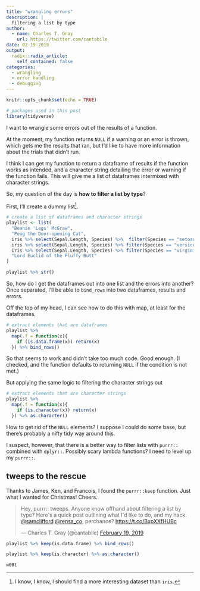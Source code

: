 ```yaml
---
title: "wrangling errors"
description: |
  filtering a list by type
author:
  - name: Charles T. Gray
    url: https://twitter.com/cantabile
date: 02-19-2019
output:
  radix::radix_article:
    self_contained: false
categories:
  - wrangling
  - error handling
  - debugging
---
```


```r
knitr::opts_chunk$set(echo = TRUE)
```


```r
# packages used in this post
library(tidyverse)
```

I want to wrangle some errors out of the results of a function. 

At the moment, my function returns `NULL` if a warning or an error is thrown, which gets me the results that ran, but I'd like to have more information about the trials that didn't run. 

I think I can get my function to return a dataframe of results if the function works as intended, and a character string detailing the error or warning if the function fails. This will give me a list of dataframes intermixed with character strings. 

So, my question of the day is **how to filter a list by type**?

First, I'll create a dummy list[^1].

```r
# create a list of dataframes and character strings
playlist <- list(
  "Beanie 'Legs' McGraw",
  "Peug the Door-opening Cat",
  iris %>% select(Sepal.Length, Species) %>%  filter(Species == "setosa") %>% head(),
  iris %>% select(Sepal.Length, Species) %>% filter(Species == "versicolor") %>% head(),
  iris %>% select(Sepal.Length, Species) %>% filter(Species == "virginica") %>% head(),
  "Lord Euclid of the Fluffy Butt"
)

playlist %>% str()
```

So, how do I get the dataframes out into one list and the errors into another? Once separated, I'll be able to `bind_rows` into two dataframes, results and  errors. 

Off the top of my head, I can see how to do this with map, at least for the dataframes.

```r

# extract elements that are dataframes
playlist %>% 
  map(.f = function(x){
    if (is.data.frame(x)) return(x)
  }) %>% bind_rows()

```

So that seems to work and didn't take too much code. Good enough. (I checked, and the function defaults to returning `NULL` if the condition is not met.)

But applying the same logic to filtering the character strings out  

```r
# extract elements that are character strings
playlist %>% 
  map(.f = function(x){
    if (is.character(x)) return(x) 
  }) %>% as.character()

```

How to get rid of the `NULL` elements? I suppose I could do some base, but there's probably a nifty tidy way around this.

I suspect, however, that there is a better way to filter lists with `purrr::` combined with `dplyr::`. Possibly scary lambda functions? I need to level up my `purrr::`. 

## tweeps to the rescue

Thanks to James, Ken, and Francois, I found the `purrr::keep` function. Just what I wanted for Christmas! Cheers. 

<blockquote class="twitter-tweet" data-lang="en"><p lang="en" dir="ltr">Hey, purrr:: tweeps. Anyone know offhand about filtering a list by type? Here&#39;s a quick post outlining what I&#39;d like to do, and my hack. <a href="https://twitter.com/samclifford?ref_src=twsrc%5Etfw">@samclifford</a> <a href="https://twitter.com/rensa_co?ref_src=twsrc%5Etfw">@rensa_co</a>, perchance?  <a href="https://t.co/BxpXXfHUBc">https://t.co/BxpXXfHUBc</a></p>&mdash; Charles T. Gray (@cantabile) <a href="https://twitter.com/cantabile/status/1097716740627193856?ref_src=twsrc%5Etfw">February 19, 2019</a></blockquote>
<script async src="https://platform.twitter.com/widgets.js" charset="utf-8"></script>


```r
playlist %>% keep(is.data.frame) %>% bind_rows()

playlist %>% keep(is.character) %>% as.character()
```

`w00t`

[^1]: I know, I know, I should find a more interesting  dataset than `iris`. 

